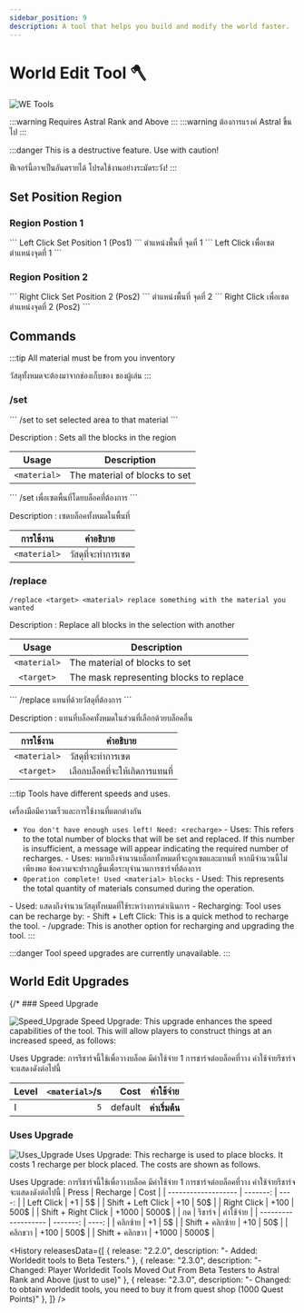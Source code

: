 ```yaml
---
sidebar_position: 9
description: A tool that helps you build and modify the world faster.
---
```



# World Edit Tool 🪓

![WE Tools](\img\doc\features\we_tools\WE_Tool.gif)
<GenMetaData 
  description="A tool that helps you build and modify the world faster."
  keywords="Tool, Build, Builder, Upgrades, World edit upgrades, World edit tool, lamalia world edit, World edit lamalia"
/>

<EN>
:::warning Requires Astral Rank and Above
:::
</EN>
<TH>
:::warning ต้องการแรงค์ Astral ขึ้นไป 
:::
</TH>

:::danger
<EN>This is a destructive feature. Use with caution!</EN>
<TH>ฟีเจอร์นี้อาจเป็นอันตรายได้ โปรดใช้งานอย่างระมัดระวัง!</TH>
:::

## Set Position Region


### Region Postion 1
<EN>
```
Left Click Set Position 1 (Pos1)
```
</EN>
<TH>
ตำแหน่งพื้นที่ จุดที่ 1
```
Left Click เพื่อเซตตำแหน่งจุดที่ 1
```
</TH>

### Region Position 2

<EN>
```
Right Click Set Position 2 (Pos2)
```
</EN>
<TH>
ตำแหน่งพื้นที่ จุดที่ 2
```
Right Click เพื่อเซตตำแหน่งจุดที่ 2 (Pos2)
```
</TH>



## Commands

:::tip
<EN>All material must be from you inventory</EN>
<TH>วัสดุทั้งหมดจะต้องมาจากช่องเก็บของ ของผู้เล่น</TH>
:::


### /set
<EN>
```
/set <material> to set selected area to that material
```

Description : Sets all the blocks in the region

|    Usage     | Description                   |
| :----------: | ----------------------------- |
| `<material>` | The material of blocks to set |
</EN>

<TH>
```
/set <material> เพื่อเซตพื้นที่โดยบล็อคที่ต้องการ
```

Description : เซตบล็อคทั้งหมดในพื้นที่

|  การใช้งาน   | คำอธิบาย           |
| :----------: | ------------------ |
| `<material>` | วัสดุที่จะทำการเซต |
</TH>

### /replace
<EN>

```
/replace <target> <material> replace something with the material you wanted
```

Description : Replace all blocks in the selection with another

|    Usage     | Description                             |
| :----------: | --------------------------------------- |
| `<material>` | The material of blocks to set           |
|  `<target>`  | The mask representing blocks to replace |

</EN>
<TH>
```
/replace <target> <material> แทนที่ด้วยวัสดุที่ต้องการ
```

Description : แทนที่บล็อคทั้งหมดในส่วนที่เลือกด้วยบล็อคอื่น

|  การใช้งาน   | คำอธิบาย                        |
| :----------: | ------------------------------- |
| `<material>` | วัสดุที่จะทำการเซต              |
|  `<target>`  | เลือกบล็อคที่จะให้เกิดการแทนที่ |
</TH>

:::tip
<EN>Tools have different speeds and uses.</EN>
<TH>เครื่องมือมีความเร็วและการใช้งานที่แตกต่างกัน</TH>

- `You don't have enough uses left! Need: <recharge>`
  <EN>- Uses: This refers to the total number of blocks that will be set and replaced. If this number is insufficient, a message will appear indicating the required number of recharges.</EN>
  <TH>- Uses: หมายถึงจำนวนบล็อกทั้งหมดที่จะถูกเซตและแทนที่ หากมีจำนวนนี้ไม่เพียงพอ ข้อความจะปรากฏขึ้นเพื่อระบุจำนวนการชาร์จที่ต้องการ</TH>
- `Operation complete! Used <material> blocks`
<EN>- Used: This represents the total quantity of materials consumed during the operation.</EN>
<TH>- Used: แสดงถึงจำนวนวัสดุทั้งหมดที่ใช้ระหว่างการดำเนินการ</TH>
- Recharging: Tool uses can be recharge by:
  - Shift + Left Click: This is a quick method to recharge the tool.
  - /upgrade: This is another option for recharging and upgrading the tool.
:::

:::danger
Tool speed upgrades are currently unavailable.
:::

## World Edit Upgrades

{/* ### Speed Upgrade

![Speed_Upgrade](/img/doc/features/we_tools/Speed_Upgrade.png)
<EN>Speed Upgrade: This upgrade enhances the speed capabilities of the tool. This will allow players to construct things at an increased speed, as follows:</EN>
<TH>Uses Upgrade: การรีชาร์จนี้ใช้เพื่อวางบล็อค มีค่าใช้จ่าย 1 การชาร์จต่อบล็อคที่วาง ค่าใช้จ่ายรีชาร์จจะแสดงดังต่อไปนี้</TH>

| Level | `<material>`/s |<EN>Cost</EN><TH>ค่าใช้จ่าย</TH> |
| :---- | -------------: | -------: |
| I     |            `5` |  <EN>default</EN><TH>ค่าเริ่มต้น</TH> |  */}

### Uses Upgrade

![Uses_Upgrade](/img/doc/features/we_tools/Uses_Upgrade.png)
<EN>Uses Upgrade: This recharge is used to place blocks. It costs 1 recharge per block placed. The costs are shown as follows.</EN>
<TH>Uses Upgrade: การรีชาร์จนี้ใช้เพื่อวางบล็อค มีค่าใช้จ่าย 1 การชาร์จต่อบล็อคที่วาง ค่าใช้จ่ายรีชาร์จจะแสดงดังต่อไปนี้</TH>
<EN>
| Press               | Recharge |  Cost |
| ------------------- | -------: | ----: |
| Left Click          |       +1 |    5$ |
| Shift + Left Click  |      +10 |   50$ |
| Right Click         |     +100 |  500$ |
| Shift + Right Click |    +1000 | 5000$ |
</EN>
<TH>
| กด               | รีชาร์จ |  ค่าใช้จ่าย |
| ------------------- | -------: | ----: |
| คลิกซ้าย          |       +1 |    5$ |
| Shift + คลิกซ้าย  |      +10 |   50$ |
| คลิกขวา        |     +100 |  500$ |
| Shift + คลิกขวา |    +1000 | 5000$ |
</TH>

<History releasesData={[
    { release: "2.2.0", description: "- Added: Worldedit tools to Beta Testers." },
    { release: "2.3.0", description: "- Changed: Player Worldedit Tools Moved Out From Beta Testers to Astral Rank and Above (just to use)" },
    { release: "2.3.0", description: "- Changed: to obtain worldedit tools, you need to buy it from quest shop (1000 Quest Points)" },
  ]} />